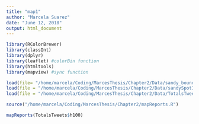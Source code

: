```yaml
---
title: "map1"
author: "Marcela Suarez"
date: "June 12, 2018"
output: html_document
---
```



```r

library(RColorBrewer)
library(classInt)
library(dplyr)
library(leaflet) #colorBin function
library(htmltools)
library(mapview) #sync function

load(file= "/home/marcela/Coding/MarcesThesis/Chapter2/Data/sandy_boundary_sf.RData")
load(file = "/home/marcela/Coding/MarcesThesis/Chapter2/Data/sandySpotIn_sf.RData")
load(file = "/home/marcela/Coding/MarcesThesis/Chapter2/Data/TotalsTweets.Rdata")

source("/home/marcela/Coding/MarcesThesis/Chapter2/mapReports.R")

mapReports(TotalsTweets$h100)
```


